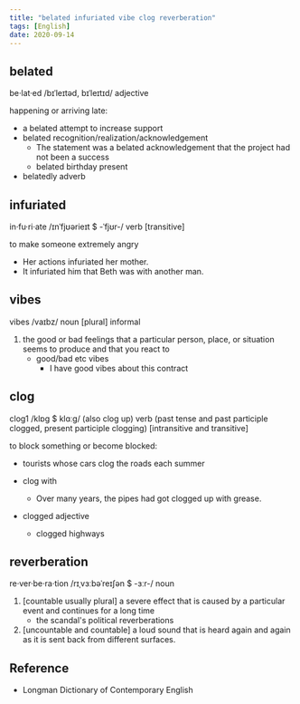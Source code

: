 ```yaml
---
title: "belated infuriated vibe clog reverberation"
tags: [English]
date: 2020-09-14
---
```


## belated

be·lat·ed /bɪˈleɪtəd, bɪˈleɪtɪd/ adjective

happening or arriving late:

- a belated attempt to increase support
- belated recognition/realization/acknowledgement
  - The statement was a belated acknowledgement that the project had not been a success
  - belated birthday present
- belatedly adverb

## infuriated

in·fu·ri·ate /ɪnˈfjʊərieɪt $ -ˈfjʊr-/ verb [transitive]

to make someone extremely angry

- Her actions infuriated her mother.
- It infuriated him that Beth was with another man.

## vibes

vibes /vaɪbz/ noun [plural] informal

1. the good or bad feelings that a particular person, place, or situation seems
   to produce and that you react to
   - good/bad etc vibes
     - I have good vibes about this contract

## clog

clog1 /klɒɡ $ klɑːɡ/ (also clog up) verb (past tense and past participle
clogged, present participle clogging) [intransitive and transitive]

to block something or become blocked:

- tourists whose cars clog the roads each summer
- clog with
  - Over many years, the pipes had got clogged up with grease.

- clogged adjective
  - clogged highways

## reverberation

re·ver·be·ra·tion /rɪˌvɜːbəˈreɪʃən $ -ɜːr-/ noun

1. [countable usually plural] a severe effect that is caused by a particular
   event and continues for a long time
   - the scandal's political reverberations
2. [uncountable and countable] a loud sound that is heard again and again as it
   is sent back from different surfaces.

## Reference

- Longman Dictionary of Contemporary English